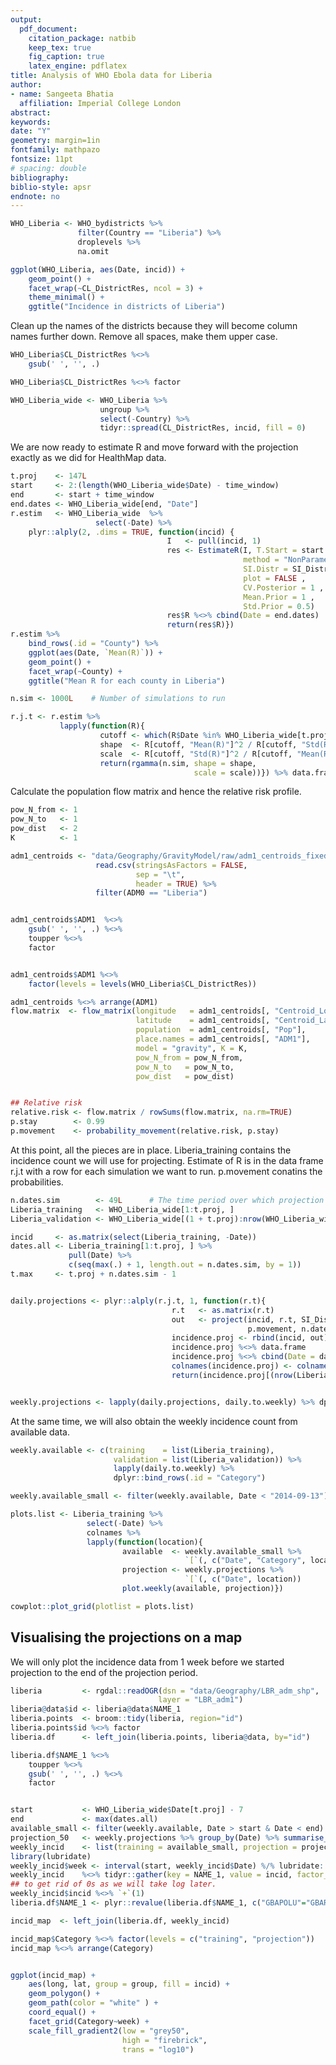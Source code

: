 ```yaml
---
output: 
  pdf_document:
    citation_package: natbib
    keep_tex: true
    fig_caption: true
    latex_engine: pdflatex
title: Analysis of WHO Ebola data for Liberia
author:
- name: Sangeeta Bhatia
  affiliation: Imperial College London
abstract: 
keywords: 
date: "Y"
geometry: margin=1in
fontfamily: mathpazo
fontsize: 11pt
# spacing: double
bibliography: 
biblio-style: apsr
endnote: no
---
```


```r
WHO_Liberia <- WHO_bydistricts %>%
               filter(Country == "Liberia") %>%
               droplevels %>%
               na.omit

ggplot(WHO_Liberia, aes(Date, incid)) +
    geom_point() +
    facet_wrap(~CL_DistrictRes, ncol = 3) +
    theme_minimal() +
    ggtitle("Incidence in districts of Liberia")

```

Clean up the names of the districts because they will become column
names further down. Remove all spaces, make them upper case.

```r

WHO_Liberia$CL_DistrictRes %<>%
    gsub(' ', '', .)

WHO_Liberia$CL_DistrictRes %<>% factor

WHO_Liberia_wide <- WHO_Liberia %>%
                    ungroup %>%
                    select(-Country) %>%
                    tidyr::spread(CL_DistrictRes, incid, fill = 0)


```

We are now ready to estimate R and move forward with the projection
exactly as we did for HealthMap data.
```r

t.proj    <- 147L
start     <- 2:(length(WHO_Liberia_wide$Date) - time_window)
end       <- start + time_window
end.dates <- WHO_Liberia_wide[end, "Date"]
r.estim   <- WHO_Liberia_wide  %>%
                   select(-Date) %>%
    plyr::alply(2, .dims = TRUE, function(incid) {
                                   I   <- pull(incid, 1) 
                                   res <- EstimateR(I, T.Start = start , T.End = end,
                                                    method = "NonParametricSI",
                                                    SI.Distr = SI_Distr,
                                                    plot = FALSE ,
                                                    CV.Posterior = 1 ,
                                                    Mean.Prior = 1 ,
                                                    Std.Prior = 0.5)
                                   res$R %<>% cbind(Date = end.dates)
                                   return(res$R)})
r.estim %>%
    bind_rows(.id = "County") %>%
    ggplot(aes(Date, `Mean(R)`)) +
    geom_point() +
    facet_wrap(~County) +
    ggtitle("Mean R for each county in Liberia")

n.sim <- 1000L    # Number of simulations to run

r.j.t <- r.estim %>%
           lapply(function(R){
                    cutoff <- which(R$Date %in% WHO_Liberia_wide[t.proj, "Date"])
                    shape  <- R[cutoff, "Mean(R)"]^2 / R[cutoff, "Std(R)"]^2
                    scale  <- R[cutoff, "Std(R)"]^2 / R[cutoff, "Mean(R)"]
                    return(rgamma(n.sim, shape = shape,
                                         scale = scale))}) %>% data.frame

```

Calculate the population flow matrix and hence the relative risk profile.


```r
pow_N_from <- 1
pow_N_to   <- 1
pow_dist   <- 2
K          <- 1

adm1_centroids <- "data/Geography/GravityModel/raw/adm1_centroids_fixed.tsv" %>%
                   read.csv(stringsAsFactors = FALSE,
                            sep = "\t",
                            header = TRUE) %>%
                   filter(ADM0 == "Liberia")  


adm1_centroids$ADM1  %<>%
    gsub(' ', '', .) %<>%
    toupper %<>%
    factor


adm1_centroids$ADM1 %<>%
    factor(levels = levels(WHO_Liberia$CL_DistrictRes))

adm1_centroids %<>% arrange(ADM1)
flow.matrix  <- flow_matrix(longitude   = adm1_centroids[, "Centroid_Lon"],
                            latitude    = adm1_centroids[, "Centroid_Lat"],
                            population  = adm1_centroids[, "Pop"],
                            place.names = adm1_centroids[, "ADM1"],
                            model = "gravity", K = K,
                            pow_N_from = pow_N_from,
                            pow_N_to   = pow_N_to,
                            pow_dist   = pow_dist)


## Relative risk
relative.risk <- flow.matrix / rowSums(flow.matrix, na.rm=TRUE)
p.stay        <- 0.99 
p.movement    <- probability_movement(relative.risk, p.stay)

```

At this point, all the pieces are in place.
Liberia_training contains the incidence count we will use for projecting.
Estimate of R is in the data frame r.j.t with a row for each
simulation we want to run. p.movement conatins the probabilities.

```r
n.dates.sim        <- 49L      # The time period over which projection will be made.
Liberia_training   <- WHO_Liberia_wide[1:t.proj, ]
Liberia_validation <- WHO_Liberia_wide[(1 + t.proj):nrow(WHO_Liberia_wide), ]

incid     <- as.matrix(select(Liberia_training, -Date))
dates.all <- Liberia_training[1:t.proj, ] %>%
             pull(Date) %>%
             c(seq(max(.) + 1, length.out = n.dates.sim, by = 1))
t.max     <- t.proj + n.dates.sim - 1


daily.projections <- plyr::alply(r.j.t, 1, function(r.t){
                                    r.t   <- as.matrix(r.t)
                                    out   <- project(incid, r.t, SI_Distr,
                                                     p.movement, n.dates.sim) 
                                    incidence.proj <- rbind(incid, out)
                                    incidence.proj %<>% data.frame
                                    incidence.proj %<>% cbind(Date = dates.all, .)
                                    colnames(incidence.proj) <- colnames(Liberia_training)
                                    return(incidence.proj[(nrow(Liberia_training) + 1):t.max, ])})


weekly.projections <- lapply(daily.projections, daily.to.weekly) %>% dplyr::bind_rows(.)

```

At the same time, we will also obtain the weekly incidence count from
available data.

```r
weekly.available <- c(training    = list(Liberia_training),
                       validation = list(Liberia_validation)) %>%
                       lapply(daily.to.weekly) %>%
                       dplyr::bind_rows(.id = "Category")

weekly.available_small <- filter(weekly.available, Date < "2014-09-13")

plots.list <- Liberia_training %>%
                 select(-Date) %>%
                 colnames %>%
                 lapply(function(location){
                         available  <- weekly.available_small %>%
                                       `[`(, c("Date", "Category", location))
                         projection <- weekly.projections %>%
                                       `[`(, c("Date", location))
                         plot.weekly(available, projection)})

cowplot::plot_grid(plotlist = plots.list)

```


## Visualising the projections on a map

We will only plot the incidence data from 1 week before we started
projection to the end of the projection period.


```r

liberia         <- rgdal::readOGR(dsn = "data/Geography/LBR_adm_shp",
                                 layer = "LBR_adm1")
liberia@data$id <- liberia@data$NAME_1
liberia.points  <- broom::tidy(liberia, region="id")
liberia.points$id %<>% factor
liberia.df      <- left_join(liberia.points, liberia@data, by="id")

liberia.df$NAME_1 %<>%
    toupper %<>%
    gsub(' ', '', .) %<>%
    factor


start           <- WHO_Liberia_wide$Date[t.proj] - 7
end             <- max(dates.all) 
available_small <- filter(weekly.available, Date > start & Date < end) %>% select(-Category)
projection_50   <- weekly.projections %>% group_by(Date) %>% summarise_all(quantile, probs = 0.5)
weekly_incid    <- list(training = available_small, projection = projection_50) %>% bind_rows(.id = "Category")
library(lubridate)
weekly_incid$week <- interval(start, weekly_incid$Date) %/% lubridate::weeks(1)
weekly_incid    %<>% tidyr::gather(key = NAME_1, value = incid, factor_key = TRUE, -c(Date, week, Category))
## to get rid of 0s as we will take log later.
weekly_incid$incid %<>% `+`(1)
liberia.df$NAME_1 <- plyr::revalue(liberia.df$NAME_1, c("GBAPOLU"="GBARPOLU"))

incid_map  <- left_join(liberia.df, weekly_incid)

incid_map$Category %<>% factor(levels = c("training", "projection"))
incid_map %<>% arrange(Category)


ggplot(incid_map) + 
    aes(long, lat, group = group, fill = incid) +
    geom_polygon() +
    geom_path(color = "white" ) +
    coord_equal() +
    facet_grid(Category~week) +
    scale_fill_gradient2(low = "grey50",
                         high = "firebrick",
                         trans = "log10")
                         


```
